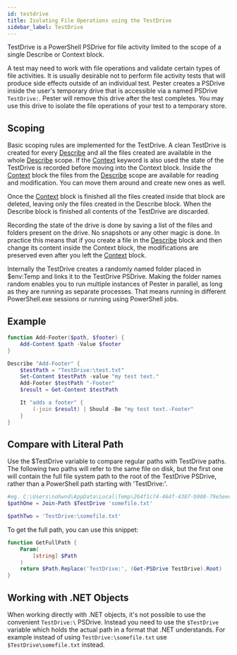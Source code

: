 ```yaml
---
id: testdrive
title: Isolating File Operations using the TestDrive
sidebar_label: TestDrive
---
```


TestDrive is a PowerShell PSDrive for file activity limited to the scope of a single Describe or Context block.

A test may need to work with file operations and validate certain types of file activities. It is usually desirable not to perform file activity tests that will produce side effects outside of an individual test. Pester creates a PSDrive inside the user's temporary drive that is accessible via a named PSDrive ```TestDrive:```. Pester will remove this drive after the test completes. You may use this drive to isolate the file operations of your test to a temporary store.

## Scoping

Basic scoping rules are implemented for the TestDrive. A clean TestDrive is created for every [Describe](../commands/Describe) and all the files created are available in the whole [Describe](../commands/Describe) scope. If the [Context](../commands/Context) keyword is also used the state of the TestDrive is recorded before moving into the Context block. Inside the [Context](../commands/Context) block the files from the [Describe](../commands/Describe) scope are available for reading and modification. You can move them around and create new ones as well.

Once the [Context](../commands/Context) block is finished all the files created inside that block are deleted, leaving only the files created in the Describe block. When the Describe block is finished all contents of the TestDrive are discarded.

Recording the state of the drive is done by saving a list of the files and folders present on the drive. No snapshots or any other magic is done. In practice this means that if you create a file in the [Describe](../commands/Describe) block and then change its content inside the Context block, the modifications are preserved even after you left the [Context](../commands/Context) block.

Internally the TestDrive creates a randomly named folder placed in $env:Temp and links it to the TestDrive PSDrive. Making the folder names random enables you to run multiple instances of Pester in parallel, as long as they are running as separate processes. That means running in different PowerShell.exe sessions or running using PowerShell jobs.

## Example

```powershell
function Add-Footer($path, $footer) {
    Add-Content $path -Value $footer
}

Describe "Add-Footer" {
    $testPath = "TestDrive:\test.txt"
    Set-Content $testPath -value "my test text."
    Add-Footer $testPath "-Footer"
    $result = Get-Content $testPath

    It "adds a footer" {
        (-join $result) | Should -Be "my test text.-Footer"
    }
}
```

## Compare with Literal Path

Use the $TestDrive variable to compare regular paths with TestDrive paths.  The following
two paths will refer to the same file on disk, but the first one will contain the full file
system path to the root of the TestDrive PSDrive, rather than a PowerShell path starting with
'TestDrive:\'.

```powershell
#eg. C:\Users\nohwnd\AppData\Local\Temp\264f1c74-464f-4387-b908-79e5eecba982\somefile.txt
$pathOne = Join-Path $TestDrive 'somefile.txt'

$pathTwo = 'TestDrive:\somefile.txt'
```

To get the full path, you can use this snippet:

```powershell
function GetFullPath {
    Param(
        [string] $Path
    )
    return $Path.Replace('TestDrive:', (Get-PSDrive TestDrive).Root)
}
```

## Working with .NET Objects

When working directly with .NET objects, it's not possible to use the convenient `TestDrive:\` PSDrive. Instead you need to use the `$TestDrive` variable which holds the actual path in a format that .NET understands. For example instead of using `TestDrive:\somefile.txt` use `$TestDrive\somefile.txt` instead.
